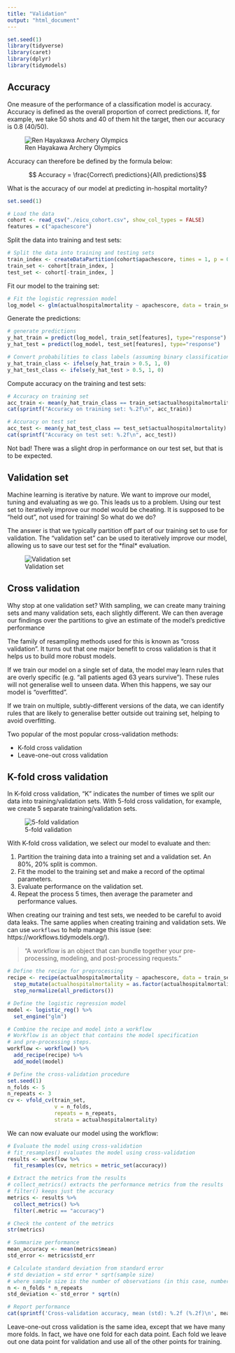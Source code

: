 ```yaml
---
title: "Validation"
output: "html_document"
---
```


```r
set.seed(1)
library(tidyverse)
library(caret)
library(dplyr)
library(tidymodels)
```

## Accuracy

One measure of the performance of a classification model is accuracy. Accuracy is defined as the overall proportion of correct predictions. If, for example, we take 50 shots and 40 of them hit the target, then our accuracy is 0.8 (40/50).

![Ren Hayakawa Archery Olympics](./images/japan_ren_hayakawa.jpg)

Accuracy can therefore be defined by the formula below:

$$ Accuracy = \frac{Correct\ predictions}{All\ predictions}$$

What is the accuracy of our model at predicting in-hospital mortality?

```r
set.seed(1)

# Load the data
cohort <- read_csv("./eicu_cohort.csv", show_col_types = FALSE)
features = c("apachescore")
```

Split the data into training and test sets:

```r
# Split the data into training and testing sets
train_index <- createDataPartition(cohort$apachescore, times = 1, p = 0.7, list = FALSE)
train_set <- cohort[train_index, ]
test_set <- cohort[-train_index, ]
```

Fit our model to the training set:

```r
# Fit the logistic regression model
log_model <- glm(actualhospitalmortality ~ apachescore, data = train_set, family = binomial)
```

Generate the predictions:

```r
# generate predictions
y_hat_train = predict(log_model, train_set[features], type="response")
y_hat_test = predict(log_model, test_set[features], type="response")

# Convert probabilities to class labels (assuming binary classification with threshold 0.5)
y_hat_train_class <- ifelse(y_hat_train > 0.5, 1, 0)
y_hat_test_class <- ifelse(y_hat_test > 0.5, 1, 0)
```

Compute accuracy on the training and test sets:

```r
# Accuracy on training set
acc_train <- mean(y_hat_train_class == train_set$actualhospitalmortality)
cat(sprintf("Accuracy on training set: %.2f\n", acc_train))

# Accuracy on test set
acc_test <- mean(y_hat_test_class == test_set$actualhospitalmortality)
cat(sprintf("Accuracy on test set: %.2f\n", acc_test))
```

Not bad! There was a slight drop in performance on our test set, but that is to be expected.

## Validation set

Machine learning is iterative by nature. We want to improve our model, tuning and evaluating as we go. This leads us to a problem. Using our test set to iteratively improve our model would be cheating. It is supposed to be "held out", not used for training! So what do we do?

The answer is that we typically partition off part of our training set to use for validation. The "validation set" can be used to iteratively improve our model, allowing us to save our test set for the \*final\* evaluation.

![Validation set](./images/training_val_set.png)

## Cross validation

Why stop at one validation set? With sampling, we can create many training sets and many validation sets, each slightly different. We can then average our findings over the partitions to give an estimate of the model's predictive performance

The family of resampling methods used for this is known as "cross validation". It turns out that one major benefit to cross validation is that it helps us to build more robust models. 

If we train our model on a single set of data, the model may learn rules that are overly specific (e.g. "all patients aged 63 years survive"). These rules will not generalise well to unseen data. When this happens, we say our model is "overfitted".

If we train on multiple, subtly-different versions of the data, we can identify rules that are likely to generalise better outside out training set, helping to avoid overfitting.

Two popular of the most popular cross-validation methods:

- K-fold cross validation
- Leave-one-out cross validation

## K-fold cross validation

In K-fold cross validation, "K" indicates the number of times we split our data into training/validation sets. With 5-fold cross validation, for example, we create 5 separate training/validation sets.

![5-fold validation](./images/k_fold_cross_val.png)

With K-fold cross validation, we select our model to evaluate and then:

1. Partition the training data into a training set and a validation set. An 80%, 20% split is common.
2. Fit the model to the training set and make a record of the optimal parameters.
3. Evaluate performance on the validation set.
4. Repeat the process 5 times, then average the parameter and performance values.

When creating our training and test sets, we needed to be careful to avoid data leaks. The same applies when creating training and validation sets. We can use `workflows` to help manage this issue (see: https://workflows.tidymodels.org/).

> "A workflow is an object that can bundle together your pre-processing, modeling, and post-processing requests."

```r
# Define the recipe for preprocessing
recipe <- recipe(actualhospitalmortality ~ apachescore, data = train_set) %>%
  step_mutate(actualhospitalmortality = as.factor(actualhospitalmortality)) %>% 
  step_normalize(all_predictors())

# Define the logistic regression model
model <- logistic_reg() %>% 
  set_engine("glm")

# Combine the recipe and model into a workflow
# Workflow is an object that contains the model specification
# and pre-processing steps.
workflow <- workflow() %>%
  add_recipe(recipe) %>%
  add_model(model)

# Define the cross-validation procedure
set.seed(1)
n_folds <- 5
n_repeats <- 3
cv <- vfold_cv(train_set,
               v = n_folds,
               repeats = n_repeats,
               strata = actualhospitalmortality)
```

We can now evaluate our model using the workflow:

```r
# Evaluate the model using cross-validation
# fit_resamples() evaluates the model using cross-validation
results <- workflow %>%
  fit_resamples(cv, metrics = metric_set(accuracy))

# Extract the metrics from the results
# collect_metrics() extracts the performance metrics from the results
# filter() keeps just the accuracy
metrics <- results %>%
  collect_metrics() %>%
  filter(.metric == "accuracy")

# Check the content of the metrics
str(metrics)

# Summarize performance
mean_accuracy <- mean(metrics$mean)
std_error <- metrics$std_err

# Calculate standard deviation from standard error
# std deviation = std error * sqrt(sample size)
# where sample size is the number of observations (in this case, number of repetitions)
n <- n_folds * n_repeats
std_deviation <- std_error * sqrt(n)

# Report performance
cat(sprintf('Cross-validation accuracy, mean (std): %.2f (%.2f)\n', mean_accuracy, std_deviation))
```

Leave-one-out cross validation is the same idea, except that we have many more folds. In fact, we have one fold for each data point. Each fold we leave out one data point for validation and use all of the other points for training.

